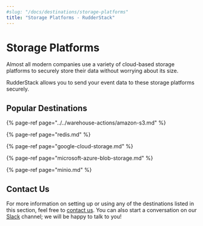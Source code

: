 ```yaml
---
#slug: "/docs/destinations/storage-platforms"
title: "Storage Platforms - RudderStack"
---
```


# Storage Platforms

Almost all modern companies use a variety of cloud-based storage platforms to securely store their data without worrying about its size.

RudderStack allows you to send your event data to these storage platforms securely.

## Popular Destinations

{% page-ref page="../../warehouse-actions/amazon-s3.md" %}

{% page-ref page="redis.md" %}

{% page-ref page="google-cloud-storage.md" %}

{% page-ref page="microsoft-azure-blob-storage.md" %}

{% page-ref page="minio.md" %}

## Contact Us

For more information on setting up or using any of the destinations listed in this section, feel free to [contact us](mailto:%20docs@rudderstack.com). You can also start a conversation on our [Slack](https://resources.rudderstack.com/join-rudderstack-slack) channel; we will be happy to talk to you!
